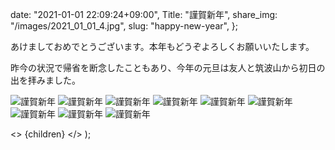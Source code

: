 
  date: "2021-01-01 22:09:24+09:00",
  Title: "謹賀新年",
  share_img: "/images/2021_01_01_4.jpg",
  slug: "happy-new-year",
};

あけましておめでとうございます。本年もどうぞよろしくお願いいたします。

昨今の状況で帰省を断念したこともあり、今年の元旦は友人と筑波山から初日の出を拝みました。

![謹賀新年](/images/2021_01_01_1.jpg)
![謹賀新年](/images/2021_01_01_2.jpg)
![謹賀新年](/images/2021_01_01_3.jpg)
![謹賀新年](/images/2021_01_01_4.jpg)
![謹賀新年](/images/2021_01_01_5.jpg)
![謹賀新年](/images/2021_01_01_6.jpg)
![謹賀新年](/images/2021_01_01_7.jpg)
![謹賀新年](/images/2021_01_01_8.jpg)
![謹賀新年](/images/2021_01_01_9.jpg)

  <>
    <Head>
      <title>{meta.Title} | 異郷好実</title>
    </Head>
    <PostLayout meta={meta}>{children}</PostLayout>
  </>
);
